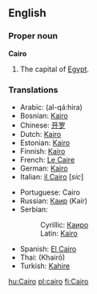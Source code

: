 ==English==
{{wikipedia}}
===Proper noun===
'''Cairo'''

# The capital of [[Egypt]].

===Translations===
{{top}}
*Arabic: {{ARchar|[[القاهرة]]}} (al-qá:hira) {{f}}
*Bosnian: [[Kairo#Bosnian|Kairo]] {{m}}
*Chinese: [[开罗]]
*Dutch: [[Kairo]] {{n}}
*Estonian: [[Kairo]]
*Finnish: [[Kairo]]
*French: [[Le Caire]] {{m}}
*German: [[Kairo]]
*Italian: [[il Cairo]] {{f}} [''sic'']
{{mid}}
*Portuguese: Cairo {{m}}
*Russian: [[Каир]] (Kaír) {{m}}
*Serbian:
*:Cyrillic: [[Каиро#Serbian|Каиро]] {{m}}
*:Latin: [[Kairo#Serbian|Kairo]] {{m}}
*Spanish: [[El Cairo]] {{m}}
*Thai: {{THchar|[[ไคโร]]}} (Khair&#333;)
*Turkish: [[Kahire]]
{{bottom}}

[[hu:Cairo]]
[[pl:cairo]]
[[fi:Cairo]]